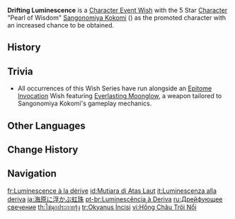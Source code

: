{{Wish Series Infobox
|character = Sangonomiya Kokomi
|type      = Character Event Wishes
}}
'''Drifting Luminescence''' is a [[Character Event Wish]] with the 5 Star [[Character]] "Pearl of Wisdom" [[Sangonomiya Kokomi]] ({{Hydro}}) as the promoted character with an increased chance to be obtained.

==History==
{{Wish History Table}}

==Trivia==
* All occurrences of this Wish Series have run alongside an [[Epitome Invocation]] Wish featuring [[Everlasting Moonglow]], a weapon tailored to Sangonomiya Kokomi's gameplay mechanics.

==Other Languages==
{{Other Languages
|en      = Drifting Luminescence
|zhs     = 浮岳虹珠
|zhs_rm  = Fúyuè Hóngzhū
|zht     = 浮嶽虹珠
|zht_rm  = Fúyuè Hóngzhū
|zh_tl   = Rainbow Pearl Floating in the Mountains
|ja      = 海原に浮かぶ虹珠
|ja_rm   = Unabara ni Ukabu Nijitama{{Assumed}}
|ja_tl   = Rainbow Pearl Drifting in the Ocean
|ko      = {{tt|산악|山嶽}}에 뜬 구슬
|ko_rm   = Sanag-e Tteun Guseul
|ko_tl   = Marbles Floating on the Mountains
|es      = Brillo del océano
|es_tl   = Ocean's Shine
|fr      = Luminescence à la dérive
|fr_tl   = Luminescence Adrift
|ru      = Дрейфующее свечение
|ru_tl   = Drifting Luminescence
|th      = ไข่มุกประกายรุ้ง
|th_rm   = Khaimuk prakai rung
|th_tl   = Shining Rainbow Pearl
|vi      = {{tt|Hồng Châu|虹珠}} Trôi Nổi
|vi_tl   = Drifting Pearl
|de      = Treibende Perle
|de_tl   = Drifting Pearl
|id      = Mutiara di Atas Laut
|id_tl   = Pearl on the Sea
|pt      = Luminescência à Deriva
|pt_tl   = Luminescence Adrift
|tr      = Okyanus İncisi
|tr_tl   = Ocean Pearl
|it      = Luminescenza alla deriva
|it_tl   = Drifting Luminescence
}}

==Change History==
{{Change History|2.1}}

==Navigation==
{{Wish Navbox}}

[[fr:Luminescence à la dérive]]
[[id:Mutiara di Atas Laut]]
[[it:Luminescenza alla deriva]]
[[ja:海原に浮かぶ虹珠]]
[[pt-br:Luminescência à Deriva]]
[[ru:Дрейфующее свечение]]
[[th:ไข่มุกประกายรุ้ง]]
[[tr:Okyanus İncisi]]
[[vi:Hồng Châu Trôi Nổi]]